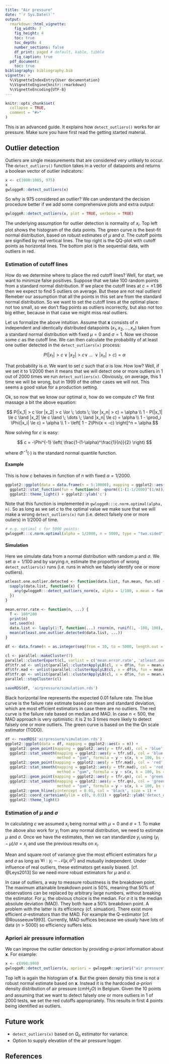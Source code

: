 ```yaml
---
title: "Air pressure"
date: "`r Sys.Date()`"
output: 
  rmarkdown::html_vignette:
    fig_width: 7
    fig_height: 4
    toc: true
    toc_depth: 4
    number_sections: false
    df_print: paged # default, kable, tibble
    fig_caption: true
  pdf_document:
    toc: true
bibliography: bibliography.bib
vignette: >
  %\VignetteIndexEntry{User documentation}
  %\VignetteEngine{knitr::rmarkdown}
  %\VignetteEncoding{UTF-8}
---
```


```r
knitr::opts_chunk$set(
  collapse = TRUE,
  comment = "#>"
)
```

This is an advanced guide. It explains how `detect_outliers()` works for air pressure. Make sure you have first read the getting started material.

## Outlier detection

Outliers are single measurements that are considered very unlikely to occur. The `detect_outliers()` function takes in a vector of datapoints and returns a boolean vector of outlier indicators:

```r
x <- c(1000:1005, 975)
x
gwloggeR::detect_outliers(x)
```

So why is $975$ considered an outlier? We can understand the decision procedure better if we add some comprehensive plots and extra output:

```r
gwloggeR::detect_outliers(x, plot = TRUE, verbose = TRUE)
```

The underlying assumption for outlier detection is normality of $x_i$. Top left plot shows the histogram of the data points. The green curve is the best-fit normal distribution, based on robust estimates of $\mu$ and $\sigma$. The cutoff points are signified by red vertical lines. The top right is the QQ-plot with cutoff points as horizontal lines. The bottom plot is the sequential data, with outliers in red.

### Estimation of cutoff lines

How do we determine where to place the red cutoff lines? Well, for start, we want to minimize false positives. Suppose that we take $100$ random points from a standard normal distribution. If we place the cutoff lines at $c = \pm 1.96$ then we expect to find $5$ outliers on average. But these are not real outliers! Remeber our assumption that all the points in this set are from the standard normal distribution. So we want to set the cutoff lines at the optimal place: not too small, so we don't flag points as outliers incorrectly, but also not too big either, because in that case we might miss real outliers.

Let us formalize the above intuition. Assume that $\mathbf{x}$ consists of $n$ independent and identically distributed datapoints $(x_1, x_2, \dots, x_n)$ taken from a standard normal distribution with fixed $\mu = 0$ and $\sigma = 1$. Now we choose some $c$ as the cutoff line. We can then calculate the probability of at least one outlier detected in the `detect_outliers(x)` process:

$$
P(|x_1| > c \lor |x_2| > c \lor \; \dots \; \lor |x_n| > c) = \alpha
$$

That probability is $\alpha$. We want to set $c$ such that $\alpha$ is low. How low? Well, if we set it to $1/2000$ then it means that we will detect one or more outliers in $1$ out of $2000$ times we run `detect_outliers(x)`. Obviously, on average, this $1$ time we will be wrong, but in $1999$ of the other cases we will not. This seems a good value for a production setting.

Ok, so now that we know our optimal $\alpha$, how do we compute $c$? We first massage a bit the above equation:

$$
P(|x_1| > c \lor |x_2| > c \lor \; \dots \; \lor |x_n| > c) = \alpha \\
1 - P(|x_1| \le c \land |x_2| \le c \land \; \dots \; \land |x_n| \le c) = \alpha \\
1 - \prod_i \Phi(|x_i| \le c) = \alpha \\
1 - \left[ 1 - 2\Phi(x < -c) \right]^n = \alpha
$$

Now solving for $c$ is easy:

$$
c = -\Phi^{-1} \left( \frac{1-(1-\alpha)^\frac{1}{n}}{2} \right)
$$

where $\Phi^{-1}(\cdot)$ is the standard normal quantile function.

#### Example

This is how $c$ behaves in function of $n$ with fixed $\alpha = 1/2000$.

```r
ggplot2::ggplot(data = data.frame(n = 5:10000), mapping = ggplot2::aes(x = n)) + 
  ggplot2::stat_function(fun = function(n) -qnorm((1-(1-1/2000)^(1/n))/2), col = 'black') + 
  ggplot2::theme_light() + ggplot2::ylab('c')
```

Note that this function is implemented in `gwloggeR:::c.norm.optimal(alpha, n)`. So as long as we set $c$ to the optimal value we make sure that we will make a wrong `detect_outliers(x)` run (i.e. detect falsely one or more ouliers) in $1/2000$ of time.

```r
# e.g. optimal c for 5000 points:
gwloggeR:::c.norm.optimal(alpha = 1/2000, n = 5000, type = "two.sided")
```

#### Simulation

Here we simulate data from a normal distribution with random $\mu$ and $\sigma$. We set $\alpha = 1/100$ and by varying $n$, estimate the proportion of wrong `detect_outliers(x)` runs (i.e. runs in which we falsely identify one or more outliers).

```r
atleast.one.outlier.detected <- function(data.list, fun.mean, fun.sd) {
  sapply(data.list, function(x) {
    any(gwloggeR:::detect_outliers_norm(x, alpha = 1/100, x.mean = fun.mean(x), x.sd = fun.sd(x)))
  })
}

mean.error.rate <- function(n, ...) {
  T <- 100*200
  print(n)
  set.seed(n)
  data.list <- lapply(1:T, function(...) rnorm(n, runif(1, -100, 100), runif(1, 0.1, 10)))
  mean(atleast.one.outlier.detected(data.list, ...))
}

df <- data.frame(n = as.integer(seq(from = 10, to = 5000, length.out = 1000)))

cl <- parallel::makeCluster(7)
parallel::clusterExport(cl, varlist = c('mean.error.rate', 'atleast.one.outlier.detected'))
df$tfr.sd <- unlist(parallel::clusterApplyLB(cl, x = df$n, fun = mean.error.rate, fun.mean = mean, fun.sd = sd))
df$tfr.mad <- unlist(parallel::clusterApplyLB(cl, x = df$n, fun = mean.error.rate, fun.mean = median, fun.sd = mad))
df$tfr.qn <- unlist(parallel::clusterApplyLB(cl, x = df$n, fun = mean.error.rate, fun.mean = median, fun.sd = robustbase::Qn))
parallel::stopCluster(cl)

saveRDS(df, 'airpressure/simulation.rds')
```

Black horizontal line represents the expected $0.01$ failure rate. The blue curve is the failure rate estimate based on mean and standard deviation, which are most efficient estimators in case there are no outliers. The red curve is the failure rate based on median and MAD. In case $n < 500$, the MAD approach is very optimistic: it is $2$ to $3$ times more likely to detect falsely one or more outliers. The green curve is based on the the Qn scale estimator (TODO).

```r
df <- readRDS('airpressure/simulation.rds')
ggplot2::ggplot(data = df, mapping = ggplot2::aes(x = n)) +
  ggplot2::geom_point(mapping = ggplot2::aes(y = tfr.sd), col = 'blue', alpha = 0.1) +
  ggplot2::stat_smooth(mapping = ggplot2::aes(y = tfr.sd), col = 'blue', se = FALSE,
                       method = "gam", formula = y ~ s(x, k = 100, bs = 'cs')) +
  ggplot2::geom_point(mapping = ggplot2::aes(y = tfr.mad), col = 'red', alpha = 0.1) +
  ggplot2::stat_smooth(mapping = ggplot2::aes(y = tfr.mad), col = 'red', se = FALSE,
                       method = "gam", formula = y ~ s(x, k = 100, bs = 'cs')) +
  ggplot2::geom_point(mapping = ggplot2::aes(y = tfr.qn), col = 'green', alpha = 0.1) +
  ggplot2::stat_smooth(mapping = ggplot2::aes(y = tfr.qn), col = 'green', se = FALSE,
                       method = "gam", formula = y ~ s(x, k = 100, bs = 'cs')) +
  ggplot2::geom_hline(yintercept = 0.01, col = 'black', size = 1) +
  ggplot2::coord_cartesian(ylim = c(0, 0.03)) + ggplot2::ylab('detect_outliers(x) failure rate') +
  ggplot2::theme_light()
```

### Estimation of $\mu$ and $\sigma$

In calculating $c$ we assumed $x_i$ being normal with $\mu = 0$ and $\sigma = 1$. To make the above also work for $y_i$ from any normal distribution, we need to estimate $\mu$ and $\sigma$. Once we have the estimates, then we can standardize $y_i$ using $(y_i - \mu)/\sigma = x_i$ and use the previous results on $x_i$. 

Mean and square root of variance give the most efficient estimators for $\mu$ and $\sigma$ as long as $\forall i : y_i \sim \mathcal{N}(\mu, \sigma^2)$ and mutually independent. Under influence of real outliers, these estimators get easily biased. [cf. @Leys2013] So we need more robust estimators for $\mu$ and $\sigma$.

In case of outliers, a way to measure robustness is the breakdown point. The maximum attainable breakdown point is $50 \%$, meaning that $50 \%$ of observations can be replaced by arbitrary large numbers, without breaking the estimator. For $\mu$, the obvious choice is the median. For $\sigma$ it is the median absolute deviation (MAD). They both have a $50 \%$ breakdown point. A problem with the latter is its efficiency (cf. simuation). There exist more efficient $\sigma$-estimators than the MAD. For example the Q-estimator [cf. @Rousseeuw1993]. Currently, MAD suffices because we usualy have lots of data ($n > 5000$) so efficiency suffers less.

### Apriori air pressure information

We can improve the outlier detection by providing _a-priori_ information about $\mathbf{x}$. For example:

```r
x <- c(990:999)
gwloggeR::detect_outliers(x, apriori = gwloggeR::apriori("air pressure", "cmH2O"), plot = TRUE)
```

Top left is again the histogram of $\mathbf{x}$. But the green density this time is not a robust normal estimate based on $\mathbf{x}$. Instead it is the hardcoded _a-priori_ density distribution of air pressure ($cmH_2O$) in Belgium. Given the $10$ points and assuming that we want to detect falsely one or more outliers in $1$ of $2000$ tests, we set the red cutoffs appropriately. This results in first $4$ points being identified as outliers.

## Future work

* `detect_outliers(x)` based on $Q_n$ estimator for variance.
* Option to supply elevation of the air pressure logger.

## References
